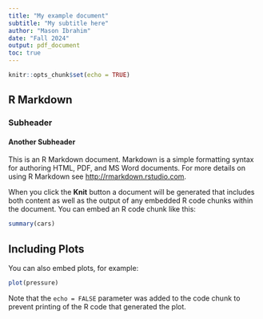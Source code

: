 ```yaml
---
title: "My example document"
subtitle: "My subtitle here"
author: "Mason Ibrahim"
date: "Fall 2024"
output: pdf_document
toc: true
---
```


```r
knitr::opts_chunk$set(echo = TRUE)
```

## R Markdown
### Subheader
#### Another Subheader

This is an R Markdown document. Markdown is a simple formatting syntax for authoring HTML, PDF, and MS Word documents. For more details on using R Markdown see <http://rmarkdown.rstudio.com>.

When you click the **Knit** button a document will be generated that includes both content as well as the output of any embedded R code chunks within the document. You can embed an R code chunk like this:

```r
summary(cars)
```

## Including Plots

You can also embed plots, for example:

```r
plot(pressure)
```

Note that the `echo = FALSE` parameter was added to the code chunk to prevent printing of the R code that generated the plot.
